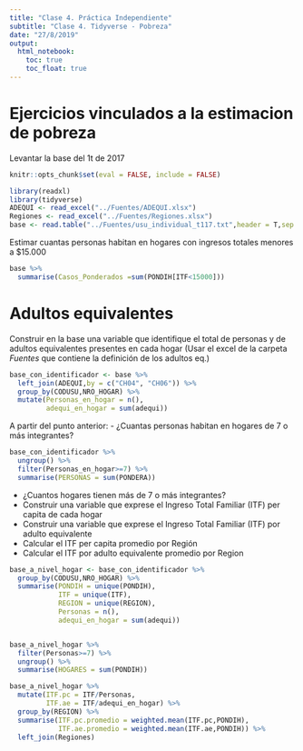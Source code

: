```yaml
---
title: "Clase 4. Práctica Independiente"
subtitle: "Clase 4. Tidyverse - Pobreza"
date: "27/8/2019"
output:
  html_notebook: 
    toc: true
    toc_float: true 
---
```



# Ejercicios vinculados a la estimacion de pobreza
Levantar la base del 1t de 2017 

```r
knitr::opts_chunk$set(eval = FALSE, include = FALSE)
```

```r
library(readxl)
library(tidyverse)
ADEQUI <- read_excel("../Fuentes/ADEQUI.xlsx")
Regiones <- read_excel("../Fuentes/Regiones.xlsx")
base <- read.table("../Fuentes/usu_individual_t117.txt",header = T,sep = ";",dec = ",")
```

Estimar cuantas personas habitan en hogares con ingresos totales menores a $15.000

```r
base %>% 
  summarise(Casos_Ponderados =sum(PONDIH[ITF<15000]))
```
# Adultos equivalentes 
Construir en la base una variable que identifique el total de personas y de adultos equivalentes presentes en cada hogar (Usar el excel de la carpeta _Fuentes_ que contiene la definición de los adultos eq.)
```r
base_con_identificador <- base %>% 
  left_join(ADEQUI,by = c("CH04", "CH06")) %>% 
  group_by(CODUSU,NRO_HOGAR) %>% 
  mutate(Personas_en_hogar = n(),
         adequi_en_hogar = sum(adequi))
```
A partir del punto anterior:
 - ¿Cuantas personas habitan en hogares de 7 o más integrantes?
```r
base_con_identificador %>% 
  ungroup() %>% 
  filter(Personas_en_hogar>=7) %>% 
  summarise(PERSONAS = sum(PONDERA))


```
 - ¿Cuantos hogares tienen más de 7 o más integrantes?
 - Construir una variable que exprese el Ingreso Total Familiar (ITF) per capita de cada hogar
 - Construir una variable que exprese el Ingreso Total Familiar (ITF) por adulto equivalente 
 - Calcular el ITF per capita promedio por Región 
 - Calcular el ITF por adulto equivalente promedio por Region

```r
base_a_nivel_hogar <- base_con_identificador %>% 
  group_by(CODUSU,NRO_HOGAR) %>% 
  summarise(PONDIH = unique(PONDIH),
            ITF = unique(ITF),
            REGION = unique(REGION),
            Personas = n(),
            adequi_en_hogar = sum(adequi))


base_a_nivel_hogar %>% 
  filter(Personas>=7) %>% 
  ungroup() %>% 
  summarise(HOGARES = sum(PONDIH))
```

```r
base_a_nivel_hogar %>% 
  mutate(ITF.pc = ITF/Personas,
         ITF.ae = ITF/adequi_en_hogar) %>% 
  group_by(REGION) %>% 
  summarise(ITF.pc.promedio = weighted.mean(ITF.pc,PONDIH),
            ITF.ae.promedio = weighted.mean(ITF.ae,PONDIH)) %>% 
  left_join(Regiones)
```
